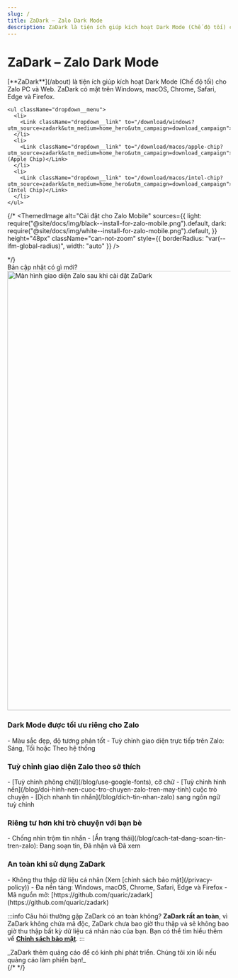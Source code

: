 ```yaml
---
slug: /
title: ZaDark – Zalo Dark Mode
description: ZaDark là tiện ích giúp kích hoạt Dark Mode (Chế độ tối) cho Zalo PC và Web. ZaDark có mặt trên Windows, macOS, Chrome, Safari, Edge và Firefox.
---
```


<h1 className="zadark-brand text-center" style={{ fontSize: "3rem" }}>ZaDark – Zalo Dark Mode</h1>

<p className="text-center text-balance" style={{ fontSize: "1.5rem", marginBottom: "1.5rem" }}>[**ZaDark**](/about) là tiện ích giúp kích hoạt Dark Mode (Chế độ tối) cho Zalo PC và Web. ZaDark có mặt trên Windows, macOS, Chrome, Safari, Edge và Firefox.</p>

<div style={{ display: "flex", gap: "1rem", justifyContent: "center", flexWrap: "wrap", marginBottom: "2rem" }}>
  <div className="dropdown dropdown--hoverable">
    <Link to="/install/zalo-pc" aria-label="Cài đặt cho Zalo PC" className="flex">
      <ThemedImage
        alt="Cài đặt cho Zalo PC"
        sources={{
          light: useBaseUrl("/img/button-install/black--install-for-zalo-pc.svg"),
          dark: useBaseUrl("/img/button-install/white--install-for-zalo-pc.svg"),
        }}
        height="48px"
        className="can-not-zoom"
        style={{ borderRadius: "var(--ifm-global-radius)", width: "auto" }}
      />
    </Link>

    <ul className="dropdown__menu">
      <li>
        <Link className="dropdown__link" to="/download/windows?utm_source=zadark&utm_medium=home_hero&utm_campaign=download_campaign">Windows</Link>
      </li>
      <li>
        <Link className="dropdown__link" to="/download/macos/apple-chip?utm_source=zadark&utm_medium=home_hero&utm_campaign=download_campaign">macOS (Apple Chip)</Link>
      </li>
      <li>
        <Link className="dropdown__link" to="/download/macos/intel-chip?utm_source=zadark&utm_medium=home_hero&utm_campaign=download_campaign">macOS (Intel Chip)</Link>
      </li>
    </ul>
  </div>

  <Link to="/install/zalo-web" aria-label="Cài đặt cho Zalo Web" className="flex">
    <ThemedImage
      alt="Cài đặt cho Zalo Web"
      sources={{
        light: require("@site/docs/img/black--install-for-zalo-web.png").default,
        dark: require("@site/docs/img/white--install-for-zalo-web.png").default,
      }}
      height="48px"
      className="can-not-zoom"
      style={{ borderRadius: "var(--ifm-global-radius)", width: "auto" }}
    />
  </Link>

  {/* <Link to="/install/zalo-mobile" aria-label="Cài đặt cho Zalo Mobile" className="flex">
    <ThemedImage
      alt="Cài đặt cho Zalo Mobile"
      sources={{
        light: require("@site/docs/img/black--install-for-zalo-mobile.png").default,
        dark: require("@site/docs/img/white--install-for-zalo-mobile.png").default,
      }}
      height="48px"
      className="can-not-zoom"
      style={{ borderRadius: "var(--ifm-global-radius)", width: "auto" }}
    />
  </Link> */}
</div>

<div className="text-center">
  <Link to="/blog/changelog" className="whats-new">Bản cập nhật có gì mới?</Link>
</div>

<div className="margin-bottom--md">
  <img src={require("@site/docs/img/mockup-23.12.5-mascot-1.1.webp").default} alt="Màn hình giao diện Zalo sau khi cài đặt ZaDark" width="992px" className="zoomable" style={{ display: "block", margin: "0 auto" }} />
</div>

<div className="margin-bottom--md text-center">
  <a href="https://quaric.com" target="_blank" rel="noopener" aria-label="ZaDark by Quaric"><ZaDarkByQuaric /></a>
</div>

<div className="container">
  <div className="card margin-bottom--md">
    <div className="card__body">
      <h3>Dark Mode được tối ưu riêng cho Zalo</h3>
      - Màu sắc đẹp, độ tương phản tốt
      - Tuỳ chỉnh giao diện trực tiếp trên Zalo: Sáng, Tối hoặc Theo hệ thống
    </div>
  </div>

  <div className="card margin-bottom--md">
    <div className="card__body">
      <h3>Tuỳ chỉnh giao diện Zalo theo sở thích</h3>
      - [Tuỳ chỉnh phông chữ](/blog/use-google-fonts), cỡ chữ
      - [Tuỳ chỉnh hình nền](/blog/doi-hinh-nen-cuoc-tro-chuyen-zalo-tren-may-tinh) cuộc trò chuyện
      - [Dịch nhanh tin nhắn](/blog/dich-tin-nhan-zalo) sang ngôn ngữ tuỳ chỉnh
    </div>
  </div>

  <div className="card margin-bottom--md">
    <div className="card__body">
      <h3>Riêng tư hơn khi trò chuyện với bạn bè</h3>
      - Chống nhìn trộm tin nhắn
      - [Ẩn trạng thái](/blog/cach-tat-dang-soan-tin-tren-zalo): Đang soạn tin, Đã nhận và Đã xem
    </div>
  </div>

  <div className="card margin-bottom--md">
    <div className="card__body">
      <h3>An toàn khi sử dụng ZaDark</h3>
      - Không thu thập dữ liệu cá nhân (Xem [chính sách bảo mật](/privacy-policy))
      - Đa nền tảng: Windows, macOS, Chrome, Safari, Edge và Firefox
      - Mã nguồn mở: [https://github.com/quaric/zadark](https://github.com/quaric/zadark)
    </div>
  </div>

  :::info Câu hỏi thường gặp
  ZaDark có an toàn không? **ZaDark rất an toàn**, vì ZaDark không chứa mã độc, ZaDark chưa bao giờ thu thập và sẽ không bao giờ thu thập bất kỳ dữ liệu cá nhân nào của bạn. Bạn có thể tìm hiểu thêm về [**Chính sách bảo mật**](/privacy-policy).
  :::

  <div className="text-center text-balance">
  _ZaDark thêm quảng cáo để có kinh phí phát triển. Chúng tôi xin lỗi nếu quảng cáo làm phiền bạn!_
  </div>

  <AdsByGoogle>
    {/* <ins
      className="adsbygoogle"
      style={{ display: 'block' }}
      data-ad-client="ca-pub-5192881442581767"
      data-ad-slot="8722903447"
      data-ad-format="auto"
      data-full-width-responsive="true"
    ></ins> */}
    <ins
      className="adsbygoogle"
      style={{ display: "block" }}
      data-ad-format="autorelaxed"
      data-ad-client="ca-pub-5192881442581767"
      data-ad-slot="4903523419"
    ></ins>
  </AdsByGoogle>
</div>
